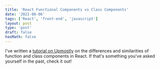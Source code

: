 ```yaml
---
title: 'React Functional Components vs Class Components'
date: '2021-08-06'
tags: ['React', 'front-end', 'javascript']
layout: post
type: 'post'
draft: false
hasMath: false
---
```


I've written a [tutorial on Upmostly](https://upmostly.com/tutorials/react-functional-vs-class-components) on the differences and similarities of function and class components in React. If that's something you've asked yourself in the past, check it out!
